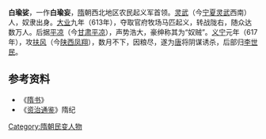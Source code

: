 '''白瑜娑'''，一作'''白瑜妄'''，[[隋|隋]]朝西北地区农民起义军首领。[[灵武|灵武]]（今[[宁夏|宁夏]][[灵武|灵武]]西南）人，奴隶出身。[[大业|大业]]九年（613年），夺取官府牧场马匹起义，转战陇右，随众达数万人。后据[[平凉|平凉]]（今[[甘肃|甘肃]][[平凉|平凉]]），声势浩大，豪绅称其为“奴贼”。[[义宁|义宁]]元年（617年），攻[[扶风|扶风]]（今[[陕西|陕西]][[凤翔|凤翔]]），数月不下，因粮尽，遂为[[唐|唐]]将阴谋诱杀，后部归[[李世民|李世民]]。

==参考资料==
*《[[隋书|隋书]]》
*《[[资治通鉴|资治通鉴]]》隋纪

[[Category:隋朝民变人物|Category:隋朝民变人物]]